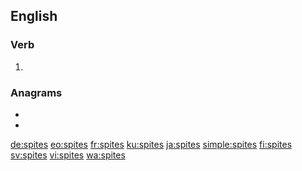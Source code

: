 ==English==

===Verb===
{{head|en|verb form}}

# {{en-third-person singular of|spite}}

===Anagrams===
* {{l|en|pistes}}
* {{l|en|stipes}}

[[de:spites]]
[[eo:spites]]
[[fr:spites]]
[[ku:spites]]
[[ja:spites]]
[[simple:spites]]
[[fi:spites]]
[[sv:spites]]
[[vi:spites]]
[[wa:spites]]